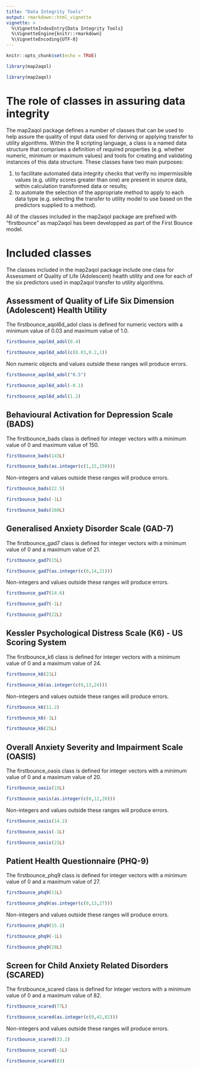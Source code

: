 ```yaml
---
title: "Data Integrity Tools"
output: rmarkdown::html_vignette
vignette: >
  %\VignetteIndexEntry{Data Integrity Tools}
  %\VignetteEngine{knitr::rmarkdown}
  %\VignetteEncoding{UTF-8}
---
```

```r
knitr::opts_chunk$set(echo = TRUE)
```
```r
library(map2aqol)
```
```r
library(map2aqol)
```
# The role of classes in assuring data integrity
The map2aqol package defines a number of classes that can be used to help assure the quality of input data used for deriving or applying transfer to utility algorithms. Within the R scripting language, a class is a named data structure that comprises a definition of required properties (e.g. whether numeric, minimum or maximum values) and tools for creating and validating instances of this data structure. These classes have two main purposes:

1) to facilitate automated data integrity checks that verify no impermissible values (e.g. utility scores greater than one) are present in source data, within calculation transformed data or results;
2) to automate the selection of the appropriate method to apply to each data type (e.g. selecting the transfer to utility model to use based on the predictors supplied to a method).

All of the classes included in the map2aqol package are prefixed with "firstbounce" as map2aqol has been developped as part of the First Bounce model.

# Included classes

The classes included in the map2aqol package include one class for Assessment of Quality of Life (Adolescent) health utility and one for each of the six predictors used in map2aqol transfer to utility algorithms. 

## Assessment of Quality of Life Six Dimension (Adolescent) Health Utility 

The firstbounce_aqol6d_adol class is defined for numeric vectors with a minimum value of 0.03 and maximum value of 1.0.

```r
firstbounce_aqol6d_adol(0.4)
```

```r
firstbounce_aqol6d_adol(c(0.03,0.2,1))
```

Non numeric objects and values outside these ranges will produce errors.

```r
firstbounce_aqol6d_adol("0.5")
```

```r
firstbounce_aqol6d_adol(-0.1)
```

```r
firstbounce_aqol6d_adol(1.2)
```

## Behavioural Activation for Depression Scale (BADS)

The firstbounce_bads class is defined for integer vectors with a minimum value of 0 and maximum value of 150.

```r
firstbounce_bads(143L)
```

```r
firstbounce_bads(as.integer(c(1,15,150)))
```

Non-integers and values outside these ranges will produce errors.

```r
firstbounce_bads(22.5)
```

```r
firstbounce_bads(-1L)
```

```r
firstbounce_bads(160L)
```

## Generalised Anxiety Disorder Scale (GAD-7)

The firstbounce_gad7 class is defined for integer vectors with a minimum value of 0 and a maximum value of 21.

```r
firstbounce_gad7(15L)
```

```r
firstbounce_gad7(as.integer(c(0,14,21)))
```

Non-integers and values outside these ranges will produce errors.

```r
firstbounce_gad7(14.6)
```

```r
firstbounce_gad7(-1L)
```

```r
firstbounce_gad7(22L)
```
## Kessler Psychological Distress Scale (K6) - US Scoring System

The firstbounce_k6 class is defined for integer vectors with a minimum value of 0 and a maximum value of 24.

```r
firstbounce_k6(21L)
```

```r
firstbounce_k6(as.integer(c(0,13,24)))
```

Non-integers and values outside these ranges will produce errors.

```r
firstbounce_k6(11.2)
```

```r
firstbounce_k6(-1L)
```

```r
firstbounce_k6(25L)
```
## Overall Anxiety Severity and Impairment Scale (OASIS)

The firstbounce_oasis class is defined for integer vectors with a minimum value of 0 and a maximum value of 20.

```r
firstbounce_oasis(15L)
```

```r
firstbounce_oasis(as.integer(c(0,12,20)))
```

Non-integers and values outside these ranges will produce errors.

```r
firstbounce_oasis(14.2)
```

```r
firstbounce_oasis(-1L)
```

```r
firstbounce_oasis(21L)
```
## Patient Health Questionnaire (PHQ-9)

The firstbounce_phq9 class is defined for integer vectors with a minimum value of 0 and a maximum value of 27.

```r
firstbounce_phq9(11L)
```

```r
firstbounce_phq9(as.integer(c(0,13,27)))
```

Non-integers and values outside these ranges will produce errors.

```r
firstbounce_phq9(15.2)
```
```r
firstbounce_phq9(-1L)
```
```r
firstbounce_phq9(28L)
```

##  Screen for Child Anxiety Related Disorders (SCARED)

The firstbounce_scared class is defined for integer vectors with a minimum value of 0 and a maximum value of 82.

```r
firstbounce_scared(77L)
```

```r
firstbounce_scared(as.integer(c(0,42,82)))
```

Non-integers and values outside these ranges will produce errors.

```r
firstbounce_scared(33.2)
```
```r
firstbounce_scared(-1L)
```
```r
firstbounce_scared(83)
```
